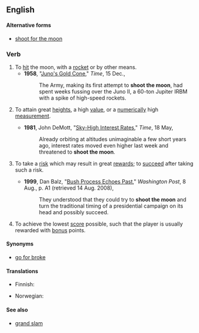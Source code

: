 ==English==

====Alternative forms====
* [[shoot for the moon]]

===Verb===
{{en-verb|inf=[[to]] [[shoot]] [[the]] [[moon]]|shoots the moon|shooting the moon|shot the moon}}

# To [[hit]] the moon, with a [[rocket]] or by other means.
#*'''1958''', "[http://www.time.com/time/magazine/article/0,9171,810741,00.html Juno's Gold Cone]," ''Time'', 15 Dec.,
#*:The Army, making its first attempt to '''shoot the moon''', had spent weeks fussing over the Juno II, a 60-ton Jupiter IRBM with a spike of high-speed rockets.
# {{figuratively|by extension}} To attain great [[height]]s, a high [[value]], or a [[numerically]] high [[measurement]].
#*'''1981''', John DeMott, "[http://www.time.com/time/magazine/article/0,9171,951682,00.html Sky-High Interest Rates]," ''Time'', 18 May,
#*:Already orbiting at altitudes unimaginable a few short years ago, interest rates moved even higher last week and threatened to '''shoot the moon'''.
# {{idiomatic}} To take a [[risk]] which may result in great [[rewards]]; to [[succeed]] after taking such a risk.
#*'''1999''', Dan Balz, "[http://www.washingtonpost.com/wp-srv/politics/campaigns/wh2000/stories/campaign080899.htm Bush Process Echoes Past]," ''Washington Post'', 8 Aug., p. A1 (retrieved 14 Aug. 2008),
#*:They understood that they could try to '''shoot the moon''' and turn the traditional timing of a presidential campaign on its head and possibly succeed.
# {{card games}} To achieve the lowest [[score]] possible, such that the player is usually rewarded with [[bonus]] points.

====Synonyms====
* {{italbrac|To take a risk for great rewards}} [[go for broke]]

====Translations====
{{trans-top|to achieve the lowest score possible}}
* Finnish: {{t|fi|puhaltaa}}
{{trans-mid}}
* Norwegian: {{t-|no|storeslem}}
{{trans-bottom}}

====See also====
* [[grand slam]]
